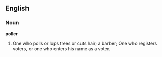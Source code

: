 ==English==

===Noun===

'''poller'''

#One who polls or lops trees or cuts hair; a barber; One who registers voters, or one who enters his name as a voter.